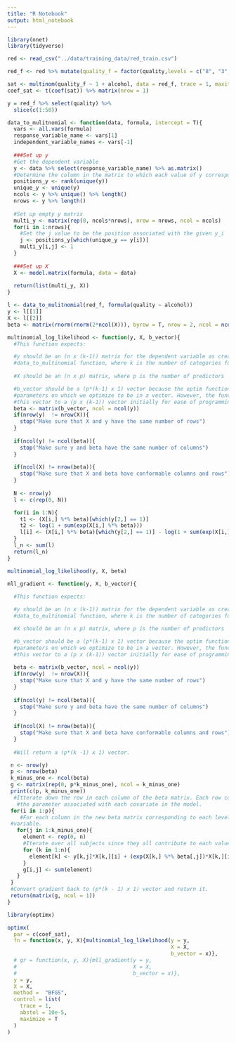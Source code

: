 ```yaml
---
title: "R Notebook"
output: html_notebook
---
```



```r
library(nnet)
library(tidyverse)
```

```r
red <- read_csv("../data/training_data/red_train.csv")
```

```r
red_f <- red %>% mutate(quality_f = factor(quality,levels = c("8", "3", "4","5", "6", "7")))

sat <- multinom(quality_f ~ 1 + alcohol, data = red_f, trace = 1, maxit = 300)
coef_sat <- t(coef(sat)) %>% matrix(nrow = 1)

```

```r
y = red_f %>% select(quality) %>% 
  slice(c(1:50))

data_to_mulitnomial <- function(data, formula, intercept = T){
  vars <- all.vars(formula)
  response_variable_name <- vars[1]
  independent_variable_names <- vars[-1]
  
  ###Set up y
  #Get the dependent variable
  y <- data %>% select(response_variable_name) %>% as.matrix() 
  #Determine the column in the matrix to which each value of y corresponds
  positions_y <- rank(unique(y))
  unique_y <- unique(y)
  ncols <- y %>% unique() %>% length()
  nrows <- y %>% length()
  
  #Set up empty y matrix
  multi_y <- matrix(rep(0, ncols*nrows), nrow = nrows, ncol = ncols)
  for(i in 1:nrows){
    #Set the j value to be the position associated with the given y_i
    j <- positions_y[which(unique_y == y[i])]
    multi_y[i,j] <- 1
  }
  
  ###Set up X
  X <- model.matrix(formula, data = data)
  
  return(list(multi_y, X))
}


```

```r
l <- data_to_mulitnomial(red_f, formula(quality ~ alcohol))
y <- l[[1]]
X <- l[[2]]
beta <- matrix(rnorm(rnorm(2*ncol(X))), byrow = T, nrow = 2, ncol = ncol(y))
```

```r
multinomial_log_likelihood <- function(y, X, b_vector){
  #This function expects:

  #y should be an (n x (k-1)) matrix for the dependent variable as created by the
  #data_to_multinomial function, where k is the number of categories for y.
  
  #X should be an (n x p) matrix, where p is the number of predictors

  #b_vector should be a (p*(k-1) x 1) vector because the optim function expects the 
  #parameters on which we optimize to be in a vector. However, the function converts
  #this vector to a (p x (k-1)) vector initially for ease of programming.
  beta <- matrix(b_vector, ncol = ncol(y))
  if(nrow(y)  != nrow(X)){
    stop("Make sure that X and y have the same number of rows")
  }
  
  if(ncol(y) != ncol(beta)){
    stop("Make sure y and beta have the same number of columns")
  }
  
  if(ncol(X) != nrow(beta)){
    stop("Make sure that X and beta have conformable columns and rows")
  }
  
  N <- nrow(y)
  l <- c(rep(0, N))

  for(i in 1:N){
    t1 <- (X[i,] %*% beta)[which(y[2,] == 1)]
    t2 <- log(1 + sum(exp(X[i,] %*% beta)))
    l[i] <- (X[i,] %*% beta)[which(y[2,] == 1)] - log(1 + sum(exp(X[i,] %*% beta)))
  }
  l_n <- sum(l)
  return(l_n)
}

multinomial_log_likelihood(y, X, beta)
```
```r
mll_gradient <- function(y, X, b_vector){
  
  #This function expects:

  #y should be an (n x (k-1)) matrix for the dependent variable as created by the
  #data_to_multinomial function, where k is the number of categories for y.

  #X should be an (n x p) matrix, where p is the number of predictors

  #b_vector should be a (p*(k-1) x 1) vector because the optim function expects the 
  #parameters on which we optimize to be in a vector. However, the function converts
  #this vector to a (p x (k-1)) vector initially for ease of programming.
  
  beta <- matrix(b_vector, ncol = ncol(y))
  if(nrow(y)  != nrow(X)){
    stop("Make sure that X and y have the same number of rows")
  }
  
  if(ncol(y) != ncol(beta)){
    stop("Make sure y and beta have the same number of columns")
  }
  
  if(ncol(X) != nrow(beta)){
    stop("Make sure that X and beta have conformable columns and rows")
  }
  
  #Will return a (p*(k -1) x 1) vector.

 n <- nrow(y)
 p <- nrow(beta)
 k_minus_one <- ncol(beta) 
 g <- matrix(rep(0, p*k_minus_one), ncol = k_minus_one)
 print(c(p, k_minus_one))
  #Itterate down the row in each column of the beta matrix. Each row corresponds to 
   #the parameter associated with each covariate in the model. 
 for(i in 1:p){
    #For each column in the new beta matrix corresponding to each level of the dependent
 #variable.
   for(j in 1:k_minus_one){
     element <- rep(0, n)
     #Iterate over all subjects since they all contribute to each value of the gradient.
     for (k in 1:n){
       element[k] <- y[k,j]*X[k,][i] + (exp(X[k,] %*% beta[,j])*X[k,][i])/(1 + sum(exp(X[j,] %*% beta)))
     }
     g[i,j] <- sum(element)
   }
 }
 #Convert gradient back to (p*(k - 1) x 1) vector and return it.
 return(matrix(g, ncol = 1))
}


```

```r
library(optimx)

optimx(
  par = c(coef_sat),
  fn = function(x, y, X){multinomial_log_likelihood(y = y,
                                                    X = X, 
                                                    b_vector = x)},
  # gr = function(x, y, X){mll_gradient(y = y,
  #                                     X = X, 
  #                                     b_vector = x)},
  y = y, 
  X = X,
  method =  "BFGS",
  control = list(
    trace = 1,
    abstol = 10e-5,
    maximize = T
  )
)
```

```r

```

